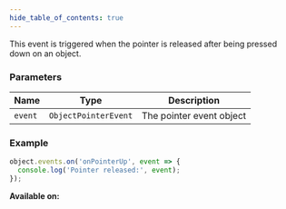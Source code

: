 ```yaml
---
hide_table_of_contents: true
---
```



This event is triggered when the pointer is released after being pressed down on an object.

### Parameters

| Name    | Type                 | Description              |
| ------- | -------------------- | ------------------------ |
| `event` | `ObjectPointerEvent` | The pointer event object |

### Example

```js
object.events.on('onPointerUp', event => {
  console.log('Pointer released:', event);
});
```

**Available on:** <ClientTag />
